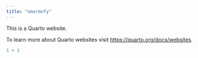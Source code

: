 ```yaml
---
title: "omarmnfy"
---
```


This is a Quarto website.

To learn more about Quarto websites visit <https://quarto.org/docs/websites>.

```r
1 + 1
```
